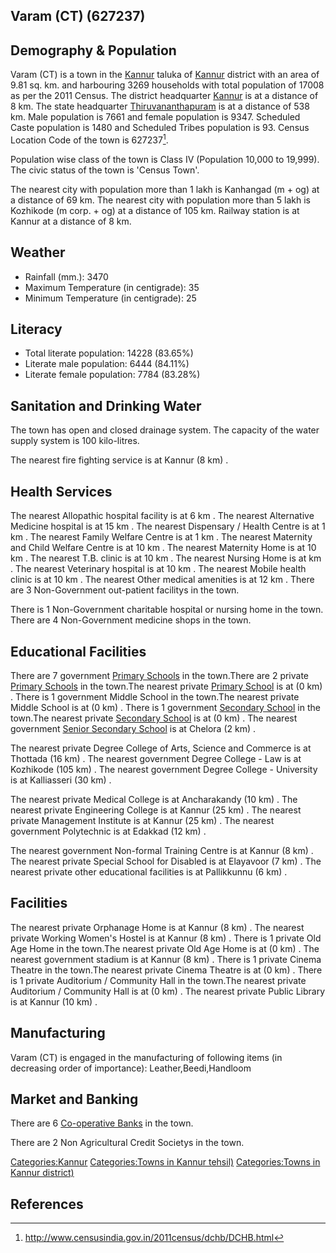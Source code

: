 {{Infobox settlement
| name=Varam (CT)
| native_name=
| native_name_lang=
| other_name=
| nickname=
| settlement_type=Town
| image_skyline=
| image_alt=
| image_caption=
| pushpin_map=India Kerala
| pushpin_label_position=right
| pushpin_map_alt=
| pushpin_map_caption=Location in Kerala, India
| latd=
| latm=
| lats=
| latNS=
| longd=
| longm=
| longs=
| longEW=
| coordinates_display=inline,title
| subdivision_type=Country
| subdivision_name={{flag|India}}
| subdivision_type1=[[States and territories of India|State]]
| subdivision_name1=Kerala 
| subdivision_type2=[[List of districts of India|District]]
| subdivision_name2=Kannur
| subdivision_type3=Tahsil
| subdivision_name3=Kannur
| website=
| established_title=<!-- Established -->
| established_date=
| founder=
| named_for=
| government_type=
| governing_body=
| unit_pref=Metric
| area_footnotes=
| area_rank=
| area_total_km2=9.81
| elevation_footnotes=
| elevation_m=
| population_total=17008
| population_as_of=2011
| population_rank=
| population_density_km2=1733
| population_demonym=
| population_footnotes=
| demographics_type1=Languages=
| demographics1_title1=Official=
| demographics1_info1=[[Malayalam language|Malayalam]]
| timezone1=[[Indian Standard Time|IST]]
| utc_offset1==+5:30
| postal_code_type=[[Postal Index Number|PIN]]
| postal_code=
| area_code_type=Telephone code
| area_code=
| registration_plate=
| blank1_name_sec1=Nearest city
| blank1_info_sec1=[[Kanhangad  (m + og)]]
| blank2_name_sec1=[[Human sex ratio|Sex ratio]]
| blank2_info_sec1=1220
| blank3_name_sec1=Literacy
| blank3_info_sec1=83.65%
| blank1_name_sec2=[[2011 Census of India|2011 census]] code
| blank1_info_sec2=627237
| footnotes=
}}

== Varam (CT) (627237) ==

== Demography & Population ==

Varam (CT) is a town in the [[Kannur]] taluka of [[Kannur]] district with an area of 9.81 sq. km. and harbouring 3269 households with total population of 17008 as per the 2011 Census. The district headquarter [[Kannur]] is at a distance of 8 km. The state headquarter [[Thiruvananthapuram]] is at a distance of 538 km. Male population is 7661 and female population is 9347. Scheduled Caste population is 1480 and Scheduled Tribes population is 93. Census Location Code of the town is 627237<ref>http://www.censusindia.gov.in/2011census/dchb/DCHB.html</ref>.

Population wise class of the town is Class IV (Population 10,000 to 19,999).
The civic status of the town is 'Census Town'.

The nearest city with population more than 1 lakh is Kanhangad  (m + og) at a distance of 69 km. The nearest city with population more than 5 lakh is Kozhikode (m corp. + og) at a distance of 105 km. Railway station is at Kannur at a distance of 8 km.


== Weather ==  
* Rainfall (mm.): 3470 
* Maximum Temperature (in centigrade): 35
* Minimum Temperature (in centigrade): 25


== Literacy ==  
* Total literate population: 14228 (83.65%)
* Literate male population: 6444 (84.11%)
* Literate female population: 7784 (83.28%)


== Sanitation and Drinking Water ==  
The town has open and closed drainage system.
The capacity of the water supply system is 100 kilo-litres.

The nearest fire fighting service is at Kannur (8 km) .


== Health Services ==
The nearest Allopathic hospital facility is at 6 km .
The nearest Alternative Medicine hospital is at 15 km .
The nearest Dispensary / Health Centre is at 1 km .
The nearest Family Welfare Centre is at 1 km .
The nearest Maternity and Child Welfare Centre is at 10 km .
The nearest Maternity Home is at 10 km .
The nearest T.B. clinic is at 10 km .
The nearest Nursing Home is at  km .
The nearest Veterinary hospital is at 10 km .
The nearest Mobile health clinic is at 10 km .
The nearest Other medical amenities is at 12 km .
There are 3 Non-Government out-patient facilitys in the town.

There is 1 Non-Government charitable hospital or nursing home in the town.
There are 4 Non-Government medicine shops in the town.


== Educational Facilities ==
There are 7 government [[Primary School]]s in the town.There are 2 private [[Primary School]]s in the town.The nearest private [[Primary School]] is at  (0 km) .
There is 1 government Middle School in the town.The nearest private Middle School is at  (0 km) .
There is 1 government [[Secondary School]] in the town.The nearest private [[Secondary School]] is at  (0 km) .
The nearest government [[Senior Secondary School]] is at Chelora (2 km) .
 
 
 
 
 
The nearest private Degree College of Arts, Science and Commerce is at Thottada (16 km) .
The nearest government Degree College - Law is at Kozhikode (105 km) .
The nearest government Degree College - University is at Kalliasseri (30 km) .
 
The nearest private Medical College is at Ancharakandy (10 km) .
The nearest private Engineering College is at Kannur (25 km) .
The nearest private Management Institute is at Kannur (25 km) .
The nearest government Polytechnic is at Edakkad (12 km) .
 
The nearest government Non-formal Training Centre is at Kannur (8 km) .
The nearest private Special School for Disabled is at Elayavoor (7 km) .
The nearest private other educational facilities is at Pallikkunnu (6 km) .


== Facilities ==
The nearest private Orphanage Home is at Kannur (8 km) .
The nearest private Working Women's Hostel is at Kannur (8 km) .
There is 1 private Old Age Home in the town.The nearest private Old Age Home is at  (0 km) .
The nearest government stadium is at Kannur (8 km) .
There is 1 private Cinema Theatre in the town.The nearest private Cinema Theatre is at  (0 km) .
There is 1 private Auditorium / Community Hall in the town.The nearest private Auditorium / Community Hall is at  (0 km) .
The nearest private Public Library is at Kannur (10 km) .


== Manufacturing ==
Varam (CT) is engaged in the manufacturing of following items (in decreasing order of importance): Leather,Beedi,Handloom


== Market and Banking ==


There are 6 [[Co-operative Bank]]s in the town.

There are 2 Non Agricultural Credit Societys in the town.


[[Categories:Kannur]]
[[Categories:Towns in Kannur tehsil)]]
[[Categories:Towns in Kannur district)]]


== References ==
{{Reflist}}


